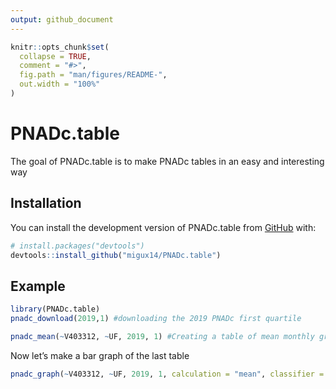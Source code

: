 ```yaml
---
output: github_document
---
```


<!-- README.md is generated from README.Rmd. Please edit that file -->

```r
knitr::opts_chunk$set(
  collapse = TRUE,
  comment = "#>",
  fig.path = "man/figures/README-",
  out.width = "100%"
)
```

# PNADc.table

<!-- badges: start -->
<!-- badges: end -->

The goal of PNADc.table is to make PNADc tables in an easy and interesting way

## Installation

You can install the development version of PNADc.table from [GitHub](https://github.com/) with:
      

``` r
# install.packages("devtools")
devtools::install_github("migux14/PNADc.table")
```

## Example

```r
library(PNADc.table)
pnadc_download(2019,1) #downloading the 2019 PNADc first quartile

pnadc_mean(~V403312, ~UF, 2019, 1) #Creating a table of mean monthly gross income by UF (Federation Unit) from the 2019.1 PNADc survey

```

Now let's make a bar graph of the last table

```r
pnadc_graph(~V403312, ~UF, 2019, 1, calculation = "mean", classifier = "V403312", type = 1)
```

